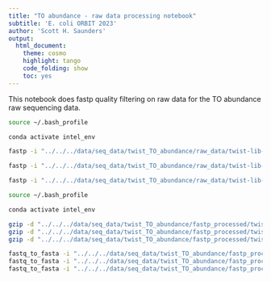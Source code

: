 ```yaml
---
title: "TO abundance - raw data processing notebook"
subtitle: 'E. coli ORBIT 2023'
author: 'Scott H. Saunders'
output:
  html_document:
    theme: cosmo
    highlight: tango
    code_folding: show
    toc: yes
---
```


This notebook does fastp quality filtering on raw data for the TO abundance raw sequencing data.

```bash
source ~/.bash_profile

conda activate intel_env

fastp -i "../../../data/seq_data/twist_TO_abundance/raw_data/twist-lib-1_S1_L001_R1_001.fastq.gz" -I "../../../data/seq_data/twist_TO_abundance/raw_data/twist-lib-1_S1_L001_R2_001.fastq.gz" -m --merged_out "../../../data/seq_data/twist_TO_abundance/fastp_processed/twist_lib_1_fastp.fastq.gz" -h "../../../data/seq_data/twist_TO_abundance/fastp_processed/lib_1_report.html"

fastp -i "../../../data/seq_data/twist_TO_abundance/raw_data/twist-lib-2_S2_L001_R1_001.fastq.gz" -I "../../../data/seq_data/twist_TO_abundance/raw_data/twist-lib-2_S2_L001_R2_001.fastq.gz" -m --merged_out "../../../data/seq_data/twist_TO_abundance/fastp_processed/twist_lib_2_fastp.fastq.gz" -h "../../../data/seq_data/twist_TO_abundance/fastp_processed/lib_2_report.html"

fastp -i "../../../data/seq_data/twist_TO_abundance/raw_data/twist-lib-3_S3_L001_R1_001.fastq.gz" -I "../../../data/seq_data/twist_TO_abundance/raw_data/twist-lib-3_S3_L001_R2_001.fastq.gz" -m --merged_out "../../../data/seq_data/twist_TO_abundance/fastp_processed/twist_lib_3_fastp.fastq.gz" -h "../../../data/seq_data/twist_TO_abundance/fastp_processed/lib_3_report.html"

```

```bash
source ~/.bash_profile

conda activate intel_env

gzip -d "../../../data/seq_data/twist_TO_abundance/fastp_processed/twist_lib_1_fastp.fastq.gz" 
gzip -d "../../../data/seq_data/twist_TO_abundance/fastp_processed/twist_lib_2_fastp.fastq.gz" 
gzip -d "../../../data/seq_data/twist_TO_abundance/fastp_processed/twist_lib_3_fastp.fastq.gz" 

fastq_to_fasta -i "../../../data/seq_data/twist_TO_abundance/fastp_processed/twist_lib_1_fastp.fastq" -o "../../../data/seq_data/twist_TO_abundance/fastp_processed/lib_1_TOs.fasta"
fastq_to_fasta -i "../../../data/seq_data/twist_TO_abundance/fastp_processed/twist_lib_2_fastp.fastq" -o "../../../data/seq_data/twist_TO_abundance/fastp_processed/lib_2_TOs.fasta"
fastq_to_fasta -i "../../../data/seq_data/twist_TO_abundance/fastp_processed/twist_lib_3_fastp.fastq" -o "../../../data/seq_data/twist_TO_abundance/fastp_processed/lib_3_TOs.fasta"

```

